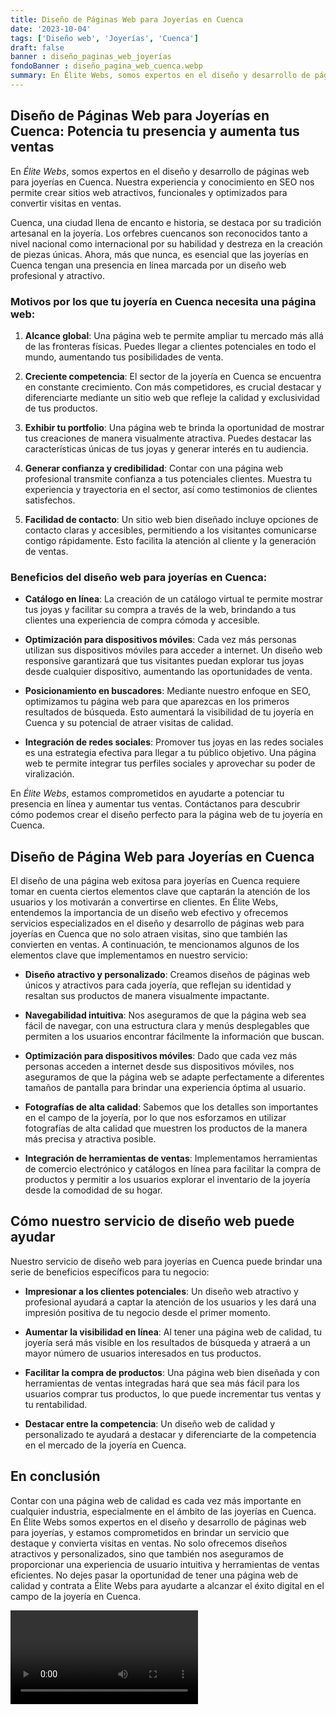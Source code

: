 ```yaml
---
title: Diseño de Páginas Web para Joyerías en Cuenca
date: '2023-10-04'
tags: ['Diseño web', 'Joyerías', 'Cuenca']
draft: false
banner : diseño_paginas_web_joyerías
fondoBanner : diseño_pagina_web_cuenca.webp
summary: En Élite Webs, somos expertos en el diseño y desarrollo de páginas web para joyerías en Cuenca. Nuestra experiencia y conocimiento en SEO nos permite crear sitios web atractivos, funcionales y optimizados para convertir visitas en ventas. 
---
```


## Diseño de Páginas Web para Joyerías en Cuenca: Potencia tu presencia y aumenta tus ventas

En *Élite Webs*, somos expertos en el diseño y desarrollo de páginas web para joyerías en Cuenca. Nuestra experiencia y conocimiento en SEO nos permite crear sitios web atractivos, funcionales y optimizados para convertir visitas en ventas. 

Cuenca, una ciudad llena de encanto e historia, se destaca por su tradición artesanal en la joyería. Los orfebres cuencanos son reconocidos tanto a nivel nacional como internacional por su habilidad y destreza en la creación de piezas únicas. Ahora, más que nunca, es esencial que las joyerías en Cuenca tengan una presencia en línea marcada por un diseño web profesional y atractivo.

### Motivos por los que tu joyería en Cuenca necesita una página web:

1. **Alcance global**: Una página web te permite ampliar tu mercado más allá de las fronteras físicas. Puedes llegar a clientes potenciales en todo el mundo, aumentando tus posibilidades de venta.

2. **Creciente competencia**: El sector de la joyería en Cuenca se encuentra en constante crecimiento. Con más competidores, es crucial destacar y diferenciarte mediante un sitio web que refleje la calidad y exclusividad de tus productos.

3. **Exhibir tu portfolio**: Una página web te brinda la oportunidad de mostrar tus creaciones de manera visualmente atractiva. Puedes destacar las características únicas de tus joyas y generar interés en tu audiencia.

4. **Generar confianza y credibilidad**: Contar con una página web profesional transmite confianza a tus potenciales clientes. Muestra tu experiencia y trayectoria en el sector, así como testimonios de clientes satisfechos.

5. **Facilidad de contacto**: Un sitio web bien diseñado incluye opciones de contacto claras y accesibles, permitiendo a los visitantes comunicarse contigo rápidamente. Esto facilita la atención al cliente y la generación de ventas.

### Beneficios del diseño web para joyerías en Cuenca:

- **Catálogo en línea**: La creación de un catálogo virtual te permite mostrar tus joyas y facilitar su compra a través de la web, brindando a tus clientes una experiencia de compra cómoda y accesible.

- **Optimización para dispositivos móviles**: Cada vez más personas utilizan sus dispositivos móviles para acceder a internet. Un diseño web responsive garantizará que tus visitantes puedan explorar tus joyas desde cualquier dispositivo, aumentando las oportunidades de venta.

- **Posicionamiento en buscadores**: Mediante nuestro enfoque en SEO, optimizamos tu página web para que aparezcas en los primeros resultados de búsqueda. Esto aumentará la visibilidad de tu joyería en Cuenca y su potencial de atraer visitas de calidad.

- **Integración de redes sociales**: Promover tus joyas en las redes sociales es una estrategia efectiva para llegar a tu público objetivo. Una página web te permite integrar tus perfiles sociales y aprovechar su poder de viralización.

En *Élite Webs*, estamos comprometidos en ayudarte a potenciar tu presencia en línea y aumentar tus ventas. Contáctanos para descubrir cómo podemos crear el diseño perfecto para la página web de tu joyería en Cuenca.

<GifSeo />

<Cta />

## Diseño de Página Web para Joyerías en Cuenca

El diseño de una página web exitosa para joyerías en Cuenca requiere tomar en cuenta ciertos elementos clave que captarán la atención de los usuarios y los motivarán a convertirse en clientes. En Élite Webs, entendemos la importancia de un diseño web efectivo y ofrecemos servicios especializados en el diseño y desarrollo de páginas web para joyerías en Cuenca que no solo atraen visitas, sino que también las convierten en ventas. A continuación, te mencionamos algunos de los elementos clave que implementamos en nuestro servicio:

- **Diseño atractivo y personalizado**: Creamos diseños de páginas web únicos y atractivos para cada joyería, que reflejan su identidad y resaltan sus productos de manera visualmente impactante.

- **Navegabilidad intuitiva**: Nos aseguramos de que la página web sea fácil de navegar, con una estructura clara y menús desplegables que permiten a los usuarios encontrar fácilmente la información que buscan.

- **Optimización para dispositivos móviles**: Dado que cada vez más personas acceden a internet desde sus dispositivos móviles, nos aseguramos de que la página web se adapte perfectamente a diferentes tamaños de pantalla para brindar una experiencia óptima al usuario.

- **Fotografías de alta calidad**: Sabemos que los detalles son importantes en el campo de la joyería, por lo que nos esforzamos en utilizar fotografías de alta calidad que muestren los productos de la manera más precisa y atractiva posible.

- **Integración de herramientas de ventas**: Implementamos herramientas de comercio electrónico y catálogos en línea para facilitar la compra de productos y permitir a los usuarios explorar el inventario de la joyería desde la comodidad de su hogar.

## Cómo nuestro servicio de diseño web puede ayudar

Nuestro servicio de diseño web para joyerías en Cuenca puede brindar una serie de beneficios específicos para tu negocio:

- **Impresionar a los clientes potenciales**: Un diseño web atractivo y profesional ayudará a captar la atención de los usuarios y les dará una impresión positiva de tu negocio desde el primer momento.

- **Aumentar la visibilidad en línea**: Al tener una página web de calidad, tu joyería será más visible en los resultados de búsqueda y atraerá a un mayor número de usuarios interesados en tus productos.

- **Facilitar la compra de productos**: Una página web bien diseñada y con herramientas de ventas integradas hará que sea más fácil para los usuarios comprar tus productos, lo que puede incrementar tus ventas y tu rentabilidad.

- **Destacar entre la competencia**: Un diseño web de calidad y personalizado te ayudará a destacar y diferenciarte de la competencia en el mercado de la joyería en Cuenca.

## En conclusión

Contar con una página web de calidad es cada vez más importante en cualquier industria, especialmente en el ámbito de las joyerías en Cuenca. En Élite Webs somos expertos en el diseño y desarrollo de páginas web para joyerías, y estamos comprometidos en brindar un servicio que destaque y convierta visitas en ventas. No solo ofrecemos diseños atractivos y personalizados, sino que también nos aseguramos de proporcionar una experiencia de usuario intuitiva y herramientas de ventas eficientes. No dejes pasar la oportunidad de tener una página web de calidad y contrata a Élite Webs para ayudarte a alcanzar el éxito digital en el campo de la joyería en Cuenca.

<Video />

<CtaBot job='Joyerías' city='Cuenca'/>

<Gmaps query='Cuenca+españa+maps' />